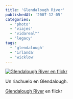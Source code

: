 ```yaml
---
title: 'Glendalough River'
publishedAt: '2007-12-05'
categories:
  - 'photo'
  - 'viajes'
  - 'vidareal™'
  - 'legacy'
tags:
  - 'glendalough'
  - 'irlanda'
  - 'wicklow'
---
```


[![Glendalough River en flickr](https://farm3.static.flickr.com/2065/2088994792_ff5ffe9cb8.jpg)](http://www.flickr.com/photos/ryck/2088994792/ 'Glendalough River')

Un riachuelo en Glendalough.

[Glendalough River](http://www.flickr.com/photos/ryck/2088994792/) en flickr
